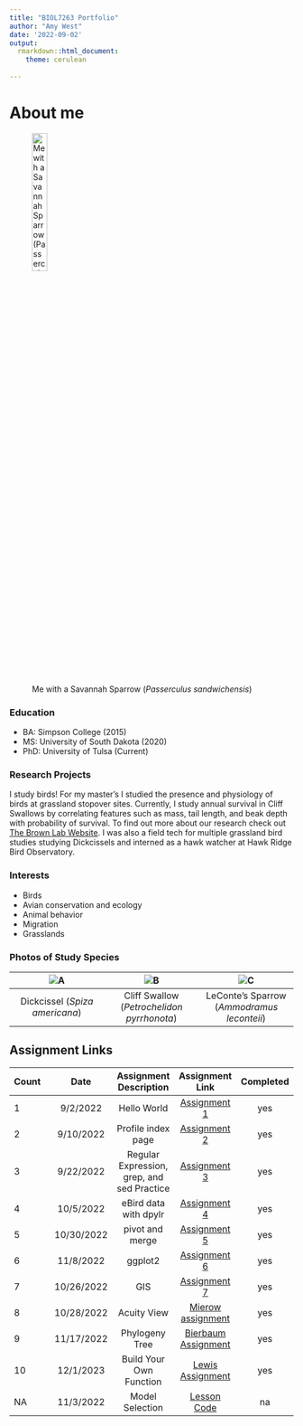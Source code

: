 ```yaml
---
title: "BIOL7263 Portfolio"
author: "Amy West"
date: '2022-09-02'
output: 
  rmarkdown::html_document:
    theme: cerulean 
  
---
```


# **About me**

![Me with a Savannah Sparrow (*Passerculus sandwichensis*)](Images/IMG_0636 2.jpg){width=25%}

### **Education**

- BA: Simpson College (2015)
- MS: University of South Dakota (2020)
- PhD: University of Tulsa (Current)

### **Research Projects**
I study birds! For my master's I studied the presence and physiology of birds at grassland stopover sites.  Currently, I study annual survival in Cliff Swallows by correlating features such as mass, tail length, and beak depth with probability of survival. To find out more about our research check out [The Brown Lab Website](https://www.cliffswallow.org). I was also a field tech for multiple grassland bird studies studying Dickcissels and interned as a hawk watcher at Hawk Ridge Bird Observatory.

### **Interests**

- Birds
- Avian conservation and ecology
- Animal behavior
- Migration
- Grasslands

### **Photos of Study Species**


| ![A](Images/DSCN6619.jpg) |   ![B](Images/DSCN9293.JPG) | ![C](Images/DSCN0391.jpg)
|:---:|:---:|:---:
| Dickcissel (*Spiza americana*) | Cliff Swallow (*Petrochelidon pyrrhonota*)  | LeConte's Sparrow (*Ammodramus leconteii*)


## **Assignment Links**

| Count | Date | Assignment Description | Assignment Link | Completed
| :--- | :---: | :---: | :---: | :---:
| 1 | 9/2/2022 | Hello World | [Assignment 1](assignments/assn_1/Assignment_1.html) | yes
| 2 | 9/10/2022 | Profile index page | [Assignment 2](index.html) | yes
| 3 | 9/22/2022 | Regular Expression, grep, and sed Practice | [Assignment 3](assignments/assn_3/Assignment_3.html) | yes 
| 4 | 10/5/2022 | eBird data with dpylr | [Assignment 4](assignments/assn_4/assn_4_markdown.html) | yes 
| 5 | 10/30/2022 | pivot and merge | [Assignment 5](assignments/assn_5/assn_5_markdown.html) | yes 
| 6 | 11/8/2022 | ggplot2 | [Assignment 6](assignments/assn_6/assn_6_markdown.html) | yes
| 7 | 10/26/2022 | GIS | [Assignment 7](assignments/assn_7/Assn_7_markdown.html) | yes
| 8 | 10/28/2022 | Acuity View | [Mierow assignment](assignments/Acuity/Mierow_Seminar_Assignment.html) | yes
| 9 | 11/17/2022 | Phylogeny Tree | [Bierbaum Assignment](assignments/Phylogeny_trees/Phylogeny_bird_tree_markdown.html) | yes
| 10 | 12/1/2023 | Build Your Own Function | [Lewis Assignment](assignments/build_your_own_functions/build_your_own_functions_assn.html)| yes
| NA | 11/3/2022 | Model Selection | [Lesson Code](Model_selection/Model_selection_markdown.html) | na



